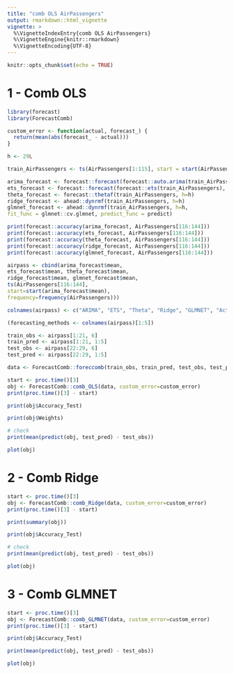 ```yaml
---
title: "comb OLS AirPassengers"
output: rmarkdown::html_vignette
vignette: >
  %\VignetteIndexEntry{comb OLS AirPassengers}
  %\VignetteEngine{knitr::rmarkdown}
  %\VignetteEncoding{UTF-8}
---
```


```r
knitr::opts_chunk$set(echo = TRUE)
```

# 1 - Comb OLS  

```r
library(forecast)
library(ForecastComb)
```

```r
custom_error <- function(actual, forecast_) {
  return(mean(abs(forecast_ - actual)))
}
```

```r
h <- 29L

train_AirPassengers <- ts(AirPassengers[1:115], start = start(AirPassengers), frequency = frequency(AirPassengers))

arima_forecast <- forecast::forecast(forecast::auto.arima(train_AirPassengers), h=h)
ets_forecast <- forecast::forecast(forecast::ets(train_AirPassengers), h=h)
theta_forecast <- forecast::thetaf(train_AirPassengers, h=h)
ridge_forecast <- ahead::dynrmf(train_AirPassengers, h=h)
glmnet_forecast <- ahead::dynrmf(train_AirPassengers, h=h, 
fit_func = glmnet::cv.glmnet, predict_func = predict)
```

```r
print(forecast::accuracy(arima_forecast, AirPassengers[116:144]))
print(forecast::accuracy(ets_forecast, AirPassengers[116:144]))
print(forecast::accuracy(theta_forecast, AirPassengers[116:144]))
print(forecast::accuracy(ridge_forecast, AirPassengers[116:144]))
print(forecast::accuracy(glmnet_forecast, AirPassengers[116:144]))
```

```r
airpass <- cbind(arima_forecast$mean, 
ets_forecast$mean, theta_forecast$mean, 
ridge_forecast$mean, glmnet_forecast$mean,
ts(AirPassengers[116:144], 
start=start(arima_forecast$mean),
frequency=frequency(AirPassengers)))
```

```r
colnames(airpass) <- c("ARIMA", "ETS", "Theta", "Ridge", "GLMNET", "Actual")
```

```r
(forecasting_methods <- colnames(airpass)[1:5])

train_obs <- airpass[1:21, 6]
train_pred <- airpass[1:21, 1:5]
test_obs <- airpass[22:29, 6]
test_pred <- airpass[22:29, 1:5]

data <- ForecastComb::foreccomb(train_obs, train_pred, test_obs, test_pred)
```

```r
start <- proc.time()[3]
obj <- ForecastComb::comb_OLS(data, custom_error=custom_error)
print(proc.time()[3] - start)

print(obj$Accuracy_Test)

print(obj$Weights)

# check
print(mean(predict(obj, test_pred) - test_obs))
```

```r
plot(obj)
```

# 2 - Comb Ridge

```r
start <- proc.time()[3]
obj <- ForecastComb::comb_Ridge(data, custom_error=custom_error)
print(proc.time()[3] - start)
```

```r
print(summary(obj))

print(obj$Accuracy_Test)

# check 
print(mean(predict(obj, test_pred) - test_obs))
```

```r
plot(obj)
```

# 3 - Comb GLMNET

```r
start <- proc.time()[3]
obj <- ForecastComb::comb_GLMNET(data, custom_error=custom_error)
print(proc.time()[3] - start)
```

```r
print(obj$Accuracy_Test)

print(mean(predict(obj, test_pred) - test_obs))
```

```r
plot(obj)
```

